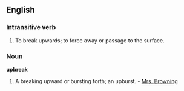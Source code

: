 ==English==

===Intransitive verb===
{{rfc-trverb|Intransitive verb}}
{{en-verb}}

# To break upwards; to force away or passage to the surface.

===Noun===
'''upbreak'''

# A breaking upward or bursting forth; an upburst. - [[Mrs. Browning]]
